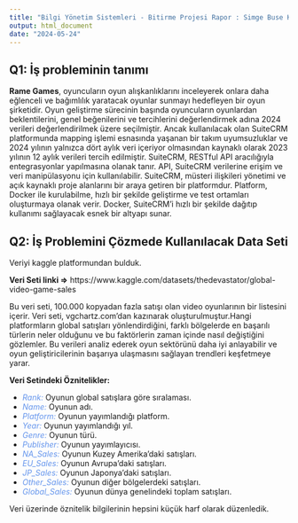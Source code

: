 ```yaml
---
title: "Bilgi Yönetim Sistemleri - Bitirme Projesi Rapor : Simge Buse Kaplan-210401011, Elif Avcı-200401073, Tesnim Strazimiri- 200401115, Sevim Kendir-190401079"
output: html_document
date: "2024-05-24"
---
```


## Q1: İş probleminin tanımı 

**Rame Games**, oyuncuların oyun alışkanlıklarını inceleyerek onlara daha eğlenceli ve bağımlılık yaratacak oyunlar sunmayı hedefleyen bir oyun şirketidir. Oyun geliştirme sürecinin başında oyuncuların oyunlardan beklentilerini, genel beğenilerini ve tercihlerini değerlendirmek adına 2024 verileri değerlendirilmek üzere seçilmiştir. Ancak kullanılacak olan SuiteCRM platformunda mapping işlemi esnasında yaşanan bir takım uyumsuzluklar ve 2024 yılının yalnızca dört aylık veri içeriyor olmasından kaynaklı olarak 2023 yılının 12 aylık verileri tercih edilmiştir. SuiteCRM, RESTful API aracılığıyla entegrasyonlar yapılmasına olanak tanır. API, SuiteCRM verilerine erişim ve veri manipülasyonu için kullanılabilir. SuiteCRM, müsteri ilişkileri yönetimi ve açık kaynaklı proje alanlarını bir araya getiren bir platformdur. Platform, Docker ile kurulabilme, hızlı bir şekilde geliştirme ve test ortamları oluşturmaya olanak verir. Docker, SuiteCRM'i hızlı bir şekilde dağıtıp kullanımı sağlayacak esnek bir altyapı sunar.

## Q2: İş Problemini Çözmede Kullanılacak Data Seti

Veriyi kaggle platformundan bulduk. 
 
**Veri Seti linki =>**  https://www.kaggle.com/datasets/thedevastator/global-video-game-sales

 Bu veri seti, 100.000 kopyadan fazla satışı olan video oyunlarının bir listesini içerir. Veri seti, vgchartz.com'dan kazınarak oluşturulmuştur.Hangi platformların global satışları yönlendirdiğini, farklı bölgelerde en başarılı türlerin neler olduğunu ve bu faktörlerin zaman içinde nasıl değiştiğini gözlemler. Bu verileri analiz ederek oyun sektörünü daha iyi anlayabilir ve oyun geliştiricilerinin başarıya ulaşmasını sağlayan trendleri keşfetmeye yarar.

**Veri Setindeki Öznitelikler:**


- <span style="color:cornflowerblue;"> *Rank:* </span> Oyunun global satışlara göre sıralaması. 
- <span style="color:cornflowerblue;"> *Name:* </span> Oyunun adı. 
- <span style="color:cornflowerblue;"> *Platform:* </span> Oyunun yayımlandığı platform. 
- <span style="color:cornflowerblue;"> *Year:* </span> Oyunun yayımlandığı yıl. 
- <span style="color:cornflowerblue;"> *Genre:* </span> Oyunun türü. 
- <span style="color:cornflowerblue;"> *Publisher:* </span> Oyunun yayımlayıcısı. 
- <span style="color:cornflowerblue;"> *NA_Sales:* </span> Oyunun Kuzey Amerika'daki satışları. 
- <span style="color:cornflowerblue;"> *EU_Sales:* </span> Oyunun Avrupa'daki satışları. 
- <span style="color:cornflowerblue;"> *JP_Sales:* </span> Oyunun Japonya'daki satışları. 
- <span style="color:cornflowerblue;"> *Other_Sales:* </span> Oyunun diğer bölgelerdeki satışları.
- <span style="color:cornflowerblue;"> *Global_Sales:* </span> Oyunun dünya genelindeki toplam satışları.

Veri üzerinde öznitelik bilgilerinin hepsini küçük harf olarak düzenledik.





























